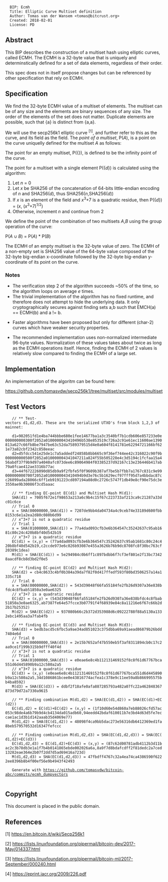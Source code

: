<pre>
  BIP: Ecmh
  Title: Elliptic Curve Multiset definition
  Author: Tomas van der Wansem <tomas@bitcrust.org>
  Created: 2018-02-01
  License: PD
</pre>

== Abstract ==

This BIP describes the construction of a multiset hash using elliptic curves, called ECMH. The ECMH is a 32-byte value that is uniquely and determinstically
defined for a set of data elements, regardless of their order.

This spec does not in itself propose changes but can be referenced by other specification that rely on ECMH.

== Specification ==

We find the 32-byte ECMH value of a multiset of elements. The multiset can be of any size and the elements are binary sequences of any size. The order of the elements of the set does not matter. Duplicate elements are possible, such that {a} is distinct from {a,a}.

We will use the secp256k1 elliptic curve <sup>[1]</sup>, and further refer to this as the curve, and its field as the field.  The ''point of a multiset'', P(''A''), is a point on the curve uniquelly defined for the multiset ''A'' as follows:

The point for an empty multiset, P({}), is defined to be the infinity point of the curve.

The point for a multiset with a single element P({''d''}) is calculated using the algorithm:

# Let ''n'' = 0
# Let ''x'' be SHA256 of the concatenation of 64-bits little-endian encoding of ''n'' and SHA256(''d''), thus SHA256(''n'',SHA256(''d''))
# If ''x'' is an element of the field and ''x''<sup>3</sup>+7 is a quadratic residue, then P({''d''}) = (''x'', (''x''<sup>3</sup>+7)<sup>1/2</sup>)
# Otherwise, increment ''n'' and continue from 2

We define the point of the combination of two multisets ''A'',''B'' using the group operation of the curve:

P(''A'' ∪ ''B'') = P(''A'') * P(''B'')

The ECMH of an empty multiset is the 32-byte value of zero. The ECMH of a non-empty set is SHA256 value of the 64-byte value composed of the 32-byte big-endian x-coordinate followed by the 32-byte big-endian y-coordinate of its point on the curve.


=== Notes ===

* The verification step 2 of the algorithm succeeds ~50% of the time, so the algorithm loops on average ''e'' times.
* The trivial implementation of the algorithm has no fixed runtime, and therefore does not attempt to hide the underlying data. It only cryptographically secures against finding sets a,b such that EMCH(a) == ECMH(b) and a != b.

* Faster algorithms have been proposed but only for different (char-2) curves which have weaker security properties.

* The recommended implementation uses non-normalized intermediate 96-byte values. Normalization of these values takes about twice as long as the ECMH operations itself. Hence, finding the ECMH of 2 values is relatively slow compared to finding the ECMH of a large set.

== Implementation ==

An implementation of the algoritm can be found here:

https://github.com/tomasvdw/secp256k1/tree/multiset/src/modules/multiset

== Test Vectors ==
    
    
    // ** Test-vectors d1,d2,d3. These are the serialized UTXO's from block 1,2,3 of mainnet:
    
    d1=982051fd1e4ba744bbbe680e1fee14677ba1a3c3540bf7b1cdb606e857233e0e000000000300f2052a0100000043410496b538e853519c726a2c91e61ec11600ae1390813a627c66fb8be7947be63c52da7589379515d4e0a604f8141781e62294721166bf621e73a82cbf2342c858eeac
    d2=d5fdcc541e25de1c7a5addedf24858b8bb665c9f36ef744ee42c316022c90f9b000000000500f2052a010000004341047211a824f55b505228e4c3d5194c1fcfaa15a456abdf37f9b9d97a4040afc073dee6c89064984f03385237d92167c13e236446b417ab79a0fcae412ae3316b77ac
    d3=44f672226090d85db9a9f2fbfe5f0f9609b387af7be5b7fbb7a1767c831c9e99000000000700f2052a0100000043410494b9d3e76c5b1629ecf97fff95d7a4bbdac87cc26099ada28066c6ff1eb9191223cd897194a08d0c2726c5747f1db49e8cf90e75dc3e3550ae9b30086f3cd5aaac
    
    // ** finding EC-point EC(d1) and Multiset Hash M(d1):
    SHA(d1) = 7005f672e1f98653a213a6c9b4c15f67c223733af213ca9c21287a33dc01c6ce
    // Trial 0 
    x = SHA(00000000,SHA(d1)) = 7207de9bb4da04734a4c9ceb74e33189d600fbb8153c6e1a2ea2d80c080b6d99
    // x^3+7 is not a quadratic residue
    // Trial 1
    x = SHA(01000000,SHA(d1)) = 77a4dad093cfb3e6b364547c35242637c95ab1681c80c24c420b8bf40d542b19
    // x^3+7 is a quadratic residue
    EC(d1) = (x,y) = (77a4dad093cfb3e6b364547c35242637c95ab1681c80c24c420b8bf40d542b19,c2ccde973e6c026b93087e455a3626b76b9dc8708fc8f30bc763cf20389c1dea)
    M(d1) = SHA(EC(d1)) = 5e294984c0b6ff1c897bdbb6f7cf3ef801e2f13bc73428aacdf8cb8d3bd2f0e5
    
    // ** finding EC-point EC(d2) and Multiset Hash M(d2):
    SHA(d2) = cb4c8633c4bf0b384a39da7f82f0d417ffedf593f80bd3506257a14a1335c718
    // Trial 0
    x = SHA(00000000,SHA(d2)) = 543d39048f66fa55184fe2fb26d9307a36e838bfdc4c8fbab51850a3e0ae6325
    // x^3+7 is a quadratic residue
    EC(d2) = (x,y) = (543d39048f66fa55184fe2fb26d9307a36e838bfdc4c8fbab51850a3e0ae6325,ab7387fe64e57fcce3b07791f4f68939e84c8a11216e6f67c66b2d2b17b25352)
    M(d2) = SHA(EC(d2)) = 937080b66c2b372d353988d6c09222788f88a5130a1332ebc1495aa3a7fab4fb
    
    // ** finding EC-point EC(d3) and Multiset Hash M(d3):
    SHA(d3) = bedb3acd5c6fbc5a9ae34ad851023c375dbba69a91aead86879b26bdd7404e6d
    // Trial 0
    x = SHA(00000000,SHA(d3)) = 2e15b7652af47b550eb5f3af8311894cb0c17c2aa9ce1f199b315b9dfff40f4d
    // x^3+7 is not a quadratic residue
    // Trial 1
    x = SHA(01000000,SHA(d3)) = e0eae6e8c4b112131469152f8c8f61d67767bca551d6d445890b9a12c580a2a5
    // x^3+7 is a quadratic residue
    EC(d3) = (x,y) (e0eae6e8c4b112131469152f8c8f61d67767bca551d6d445890b9a12c580a2a5,34d1086861bcee0e43816774acfea1c378e9c11ee59a8b866995575bb4ba8592)
    M(d3) = SHA(EC(d3)) = ddbf2f18afe0afa887285793a482a07fc22a462848367873d79d72a7330a9615
    
    // ** Finding combination M(d1,d2) = SHA(EC(d1,d2)) = SHA(EC(d1)+EC(d2))
    EC(d1,d2) = EC(d1)+EC(d2) = (x,y) = (1f10d60e54d860a7eb88026cfd57ac053c98de4a6b79b9d4cb4134da015adb60,94eedd42bdaf610011b7e3bd4d63d5fe7eccae1ac1d3b1d142aaab35d4069e77)
    M(d1,d2) = SHA(EC(d1,d2)) = 48098f4ca9bb5dac273e56316db6412369ed1fa8beb579570532d16347fefccc
    
    // ** Finding combination M(d1,d2,d3) = SHA(EC(d1,d2,d3)) = SHA(EC(d1,d2)+EC(d3))
    EC(d1,d2,d3) = EC(d1,d2)+EC(d3) = (x,y) = (87c62d00781adb4112b3d11bac2c3b78db3e1a1f7b4b0141865ebde002026a6a,8a9f7d8bdafcdff2f81dedc2a7ced13282eae364e2b07f2dd7d5ad69416a723d)
    M(d1,d2,d3) = SHA(EC(d1,d2,d3)) = 47fbdff4767c32a4ea74ca4386590f6222ee8396b8b4f00ef56e9b4943f42493
    
    Generate with https://github.com/tomasvdw/bitcoin-abc/commits/ecmh_dumpvectors
    

==Copyright==

This document is placed in the public domain.

== References ==

[1] https://en.bitcoin.it/wiki/Secp256k1

[2] https://lists.linuxfoundation.org/pipermail/bitcoin-dev/2017-May/014337.html

[3] https://lists.linuxfoundation.org/pipermail/bitcoin-ml/2017-September/000240.html

[4] https://eprint.iacr.org/2009/226.pdf
